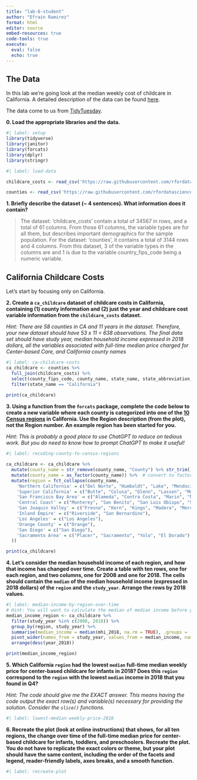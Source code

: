 ```yaml
---
title: "lab-6-student"
author: "Efrain Ramirez"
format: html
editor: source
embed-resources: true
code-tools: true
execute: 
  eval: false
  echo: true
---
```

## The Data

In this lab we're going look at the median weekly cost of childcare in
California. A detailed description of the data can be found [here](https://github.com/rfordatascience/tidytuesday/blob/master/data/2023/2023-05-09/readme.md).

The data come to us from [TidyTuesday](https://github.com/rfordatascience/tidytuesday).

**0. Load the appropriate libraries and the data.**

```r
#| label: setup
library(tidyverse)
library(janitor)
library(forcats)
library(dplyr)
library(stringr)
```

```r
#| label: load-data

childcare_costs <- read_csv('https://raw.githubusercontent.com/rfordatascience/tidytuesday/master/data/2023/2023-05-09/childcare_costs.csv')

counties <- read_csv('https://raw.githubusercontent.com/rfordatascience/tidytuesday/master/data/2023/2023-05-09/counties.csv')
```

**1. Briefly describe the dataset (~ 4 sentences). What information does it contain?**

> The dataset: 'childcare_costs' contain a total of 34567 in rows, and a total of 61 columns. From those 61 columns, the variable types are <dbl> for all them, but describes important demographics for the sample population. For the dataset: 'counties', it contains a total of 3144 rows and 4 columns. From this dataset, 3 of the variable types in the columns are <chr> and 1 is <dbl> due to the variable country_fips_code being a numeric variable. 

## California Childcare Costs

Let's start by focusing only on California. 

**2. Create a `ca_childcare` dataset of childcare costs in California, containing (1) county information and (2) just the year and childcare cost variable information from the `childcare_costs` dataset.** 

*Hint: There are 58 counties in CA and 11 years in the dataset. Therefore, your new dataset should have 53 x 11 = 638 observations. The final data set should have study year, median household income expressed in 2018 dollars, all the variables associated with full-time median price charged for Center-based Care, and California county names*

```r
#| label: ca-childcare-costs
ca_childcare <- counties %>% 
  full_join(childcare_costs) %>% 
  select(county_fips_code, county_name, state_name, state_abbreviation, study_year, mhi_2018, mcsa, mc_infant, mc_toddler, mc_preschool) %>% 
  filter(state_name == "California")
  
print(ca_childcare)
```

**3. Using a function from the `forcats` package, complete the code below to create a new variable where each county is categorized into one of the [10 Census regions](https://census.ca.gov/regions/) in California. Use the Region description (from the plot), not the Region number. An example region has been started for you.**  

*Hint: This is probably a good place to use ChatGPT to reduce on tedious work. But you do need to know how to prompt ChatGPT to make it useful!*

```r
#| label: recoding-county-to-census-regions

ca_childcare <- ca_childcare %>%
  mutate(county_name = str_remove(county_name, "County") %>% str_trim()) %>%  # clean trailing spaces
  mutate(county_name = as_factor(county_name)) %>%  # convert to factor first!
  mutate(region = fct_collapse(county_name,
    'Northern California' = c("Del Norte", "Humboldt", "Lake", "Mendocino", "Siskiyou", "Trinity"),
    'Superior California' = c("Butte", "Colusa", "Glenn", "Lassen", "Modoc", "Plumas", "Shasta", "Sutter", "Tehama", "Yuba"),
    'San Francisco Bay Area' = c("Alameda", "Contra Costa", "Marin", "Napa", "San Francisco", "San Mateo", "Santa Clara", "Solano", "Sonoma"),
    'Central Coast' = c("Monterey", "San Benito", "San Luis Obispo", "Santa Barbara", "Santa Cruz", "Ventura"),
    'San Joaquin Valley' = c("Fresno", "Kern", "Kings", "Madera", "Merced", "San Joaquin", "Stanislaus", "Tulare"),
    'Inland Empire' = c("Riverside", "San Bernardino"),
    'Los Angeles' = c("Los Angeles"),
    'Orange County' = c("Orange"),
    'San Diego' = c("San Diego"),
    'Sacramento Area' = c("Placer", "Sacramento", "Yolo", "El Dorado")
  ))

print(ca_childcare)
```


**4. Let's consider the median household income of each region, and how that income has changed over time. Create a table with ten rows, one for each region, and two columns, one for 2008 and one for 2018. The cells should contain the `median` of the median household income (expressed in 2018 dollars) of the `region` and the `study_year`. Arrange the rows by 2018 values.**

```r
#| label: median-income-by-region-over-time
# Hint: You will want to calculate the median of median income before you make columns for 2008/2018 by transforming the data
median_income_region <- ca_childcare %>% 
  filter(study_year %in% c(2008, 2018)) %>%
  group_by(region, study_year) %>%
  summarise(median_income = median(mhi_2018, na.rm = TRUE), .groups = 'drop') %>%
  pivot_wider(names_from = study_year, values_from = median_income, names_prefix = "year_") %>%
  arrange(desc(year_2018))

print(median_income_region)
```


**5. Which California `region` had the lowest `median` full-time median weekly price for center-based childcare for infants in 2018? Does this `region` correspond to the `region` with the lowest `median` income in 2018 that you found in Q4?**  

*Hint: The code should give me the EXACT answer. This means having the code output the exact row(s) and variable(s) necessary for providing the solution. Consider the `slice()` functions.*

```r
#| label: lowest-median-weekly-price-2018


```

**6. Recreate the plot (look at online instructions) that shows, for all ten regions, the change over time of the full-time median price for center-based childcare for infants, toddlers, and preschoolers. Recreate the plot. You do not have to replicate the exact colors or theme, but your plot should have the same content, including the order of the facets and legend, reader-friendly labels, axes breaks, and a  smooth function.**


```r
#| label: recreate-plot

```


